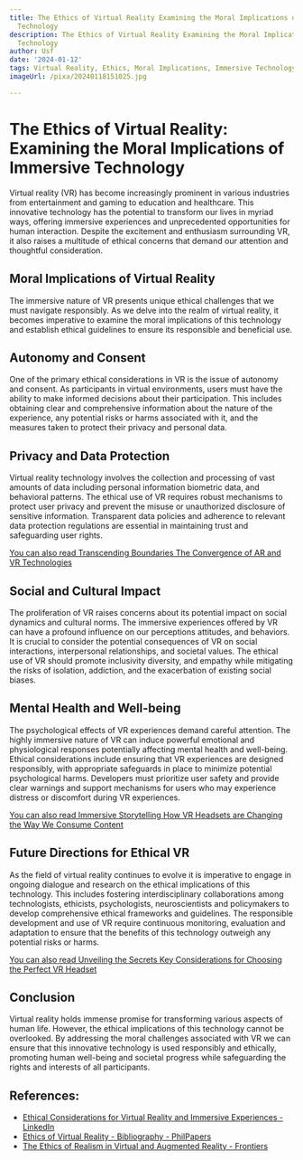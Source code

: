 ```yaml
---
title: The Ethics of Virtual Reality Examining the Moral Implications of Immersive
  Technology
description: The Ethics of Virtual Reality Examining the Moral Implications of Immersive
  Technology
author: Usf
date: '2024-01-12'
tags: Virtual Reality, Ethics, Moral Implications, Immersive Technology
imageUrl: /pixa/20240118151025.jpg

---
```

# **The Ethics of Virtual Reality: Examining the Moral Implications of Immersive Technology**

Virtual reality  (VR) has become increasingly prominent in various  industries from entertainment and  gaming to  education  and healthcare. This innovative technology has the potential  to transform our lives in myriad ways, offering immersive experiences and unprecedented opportunities for human interaction. Despite the excitement and enthusiasm surrounding VR, it also raises a multitude of ethical concerns that demand our attention and thoughtful consideration.

## **Moral  Implications of Virtual Reality**

The immersive nature of VR presents unique ethical challenges that  we must navigate responsibly. As we delve into the realm of  virtual reality,  it  becomes imperative to examine the moral  implications of this technology and  establish ethical guidelines  to ensure its responsible and beneficial use.

## **Autonomy and Consent**

One of the primary ethical  considerations in VR is the issue of autonomy and consent. As participants in virtual environments, users must have the ability to  make informed decisions about their  participation. This includes  obtaining clear and comprehensive information about the nature of the experience, any potential risks or harms associated with it,  and the  measures taken to protect their privacy and personal data.

## **Privacy and Data Protection**

Virtual reality technology involves the collection and processing of vast amounts of data including personal  information biometric data, and behavioral  patterns. The ethical use of VR requires robust mechanisms to  protect user privacy and  prevent the misuse or unauthorized disclosure of sensitive information. Transparent data policies and adherence to relevant data protection regulations are essential in maintaining trust and safeguarding user rights.

[You  can also read Transcending Boundaries The Convergence of  AR and VR Technologies](Transcending%20Boundaries%20The%20Convergence%20of%20AR%20and%20VR%20Technologies)


## **Social and Cultural Impact**

The proliferation of VR raises concerns about its potential impact on social dynamics and cultural norms. The immersive experiences offered  by  VR can have a profound influence on our perceptions attitudes, and behaviors. It is crucial to consider the  potential  consequences of VR on  social interactions, interpersonal relationships,  and societal values. The ethical use of  VR should promote inclusivity diversity, and empathy while  mitigating the risks of isolation, addiction, and the exacerbation of existing social biases.

## **Mental Health and Well-being**

The  psychological effects of VR experiences demand  careful  attention.  The highly immersive nature of VR can  induce powerful emotional and physiological  responses potentially affecting mental health  and well-being. Ethical considerations include  ensuring  that  VR experiences are designed responsibly, with appropriate safeguards in place to minimize potential psychological harms. Developers must prioritize  user safety and provide clear warnings and  support mechanisms for  users who may experience distress or discomfort during VR experiences.

[You can also read Immersive Storytelling How VR Headsets are Changing the Way We Consume Content](Immersive%20Storytelling%20How%20VR%20Headsets%20are%20Changing%20the%20Way%20We%20Consume%20Content)


## **Future Directions for Ethical VR**

As the  field of virtual reality continues to evolve it is imperative to  engage in ongoing dialogue and research on the ethical implications of this technology. This includes fostering interdisciplinary collaborations among technologists, ethicists, psychologists,  neuroscientists and  policymakers to develop comprehensive ethical  frameworks and guidelines. The responsible development and use of VR require continuous monitoring, evaluation and adaptation to ensure that the benefits of  this technology outweigh any potential risks or harms.

[You can also read Unveiling the Secrets Key  Considerations for Choosing the Perfect VR Headset](Unveiling%20the%20Secrets%20Key%20Considerations%20for%20Choosing%20the%20Perfect%20VR%20Headset)


## **Conclusion**

Virtual reality  holds immense promise for  transforming various aspects of human life. However, the ethical implications of this technology cannot  be overlooked. By addressing the moral challenges associated with VR we can ensure that this innovative technology is used  responsibly and ethically, promoting human well-being and societal progress while safeguarding the rights and interests of all participants.

## References:
- [Ethical Considerations for Virtual Reality and Immersive Experiences - LinkedIn](https://www.linkedin.com/pulse/ethical-considerations-virtual-reality-immersive-tatiana-fern%C3%A1ndez)
- [Ethics of Virtual Reality - Bibliography - PhilPapers](https://philpapers.org/browse/ethics-of-virtual-reality)
- [The Ethics of Realism in Virtual and Augmented Reality - Frontiers](https://www.frontiersin.org/articles/10.3389/frvir.2020.00001)
